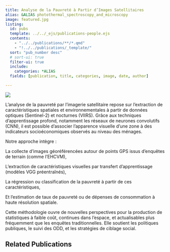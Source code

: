 ```yaml
---
title: Analyse de la Pauvreté à Partir d’Images Satellitaires
alias: &ALIAS photothermal_spectroscopy_and_microscopy
image: featured.jpg
listing:
  id: pubs
  template: ../../_ejs/publications-people.ejs 
  contents: 
    - "../../publications/**/*.qmd"
    - "!../../publications/_template/"
  sort: "pub_number desc"
  # sort-ui: true
  filter-ui: true
  include:
    categories: *ALIAS
  fields: [publication, title, categories, image, date, author]

---
```

![](featured.jpg)

L’analyse de la pauvreté par l’imagerie satellitaire repose sur l’extraction de caractéristiques spatiales et environnementales à partir de données optiques (Sentinel-2) et nocturnes (VIIRS). Grâce aux techniques d'apprentissage profond, notamment les réseaux de neurones convolutifs (CNN), il est possible d’associer l’apparence visuelle d’une zone à des indicateurs socioéconomiques observés au niveau des ménages.

Notre approche intègre :

La collecte d’images géoréférencées autour de points GPS issus d’enquêtes de terrain (comme l’EHCVM),

L’extraction de caractéristiques visuelles par transfert d’apprentissage (modèles VGG préentraînés),

La régression ou classification de la pauvreté à partir de ces caractéristiques,

Et l’estimation de taux de pauvreté ou de dépenses de consommation à haute résolution spatiale.

Cette méthodologie ouvre de nouvelles perspectives pour la production de statistiques à faible coût, continues dans l’espace, et actualisables plus fréquemment que les enquêtes traditionnelles. Elle soutient les politiques publiques, le suivi des ODD, et les stratégies de ciblage social.

## Related Publications

:::{#pubs}
:::
